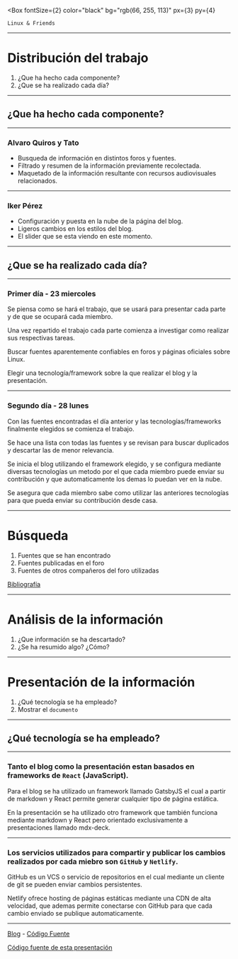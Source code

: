 

<Head>
  <title>Linux & Friends - Como fue hecho</title>
</Head>

<Box
    fontSize={2}
    color="black"
    bg="rgb(66, 255, 113)"
    px={3}
    py={4}
>
    Linux & Friends
</Box>

---

# Distribución del trabajo

1. ¿Que ha hecho cada componente?
2. ¿Que se ha realizado cada día?

---

## ¿Que ha hecho cada componente?

---

### Alvaro Quiros y Tato

<ul style={{ fontSize: '1.25em' }}>
    <li>Busqueda de información en distintos foros y fuentes.</li>
    <Appear>
        <li>Filtrado y resumen de la información previamente recolectada.</li>
        <li>Maquetado de la información resultante con recursos audiovisuales relacionados.</li>
    </Appear>
</ul>

---

### Iker Pérez

<ul style={{ fontSize: '1.25em' }}>
    <li>Configuración y puesta en la nube de la página del blog.</li>
    <Appear>
        <li>Ligeros cambios en los estilos del blog.</li>
        <li>El slider que se esta viendo en este momento.</li>
    </Appear>
</ul>

---

## ¿Que se ha realizado cada día?

---

### Primer día - 23 miercoles

<div>
    <p style={{ fontSize: '1.25em' }}>Se piensa como se hará el trabajo, que se usará para presentar cada parte y de que se ocupará cada miembro.</p>
</div>

<Appear>
    <p style={{ fontSize: '1.25em' }}>Una vez repartido el trabajo cada parte comienza a investigar como realizar sus respectivas tareas.</p>
    <p>Buscar fuentes aparentemente confiables en foros y páginas oficiales sobre Linux.</p>
    <p>Elegir una tecnología/framework sobre la que realizar el blog y la presentación.</p>
</Appear>

---

### Segundo día - 28 lunes

<div>
    <p style={{ fontSize: '1.25em' }}>Con las fuentes encontradas el día anterior y las tecnologías/frameworks finalmente elegidos se comienza el trabajo.</p>
</div>

<Appear>
    <p style={{ fontSize: '1.25em' }}>Se hace una lista con todas las fuentes y se revisan para buscar duplicados y descartar las de menor relevancia.</p>
    <p style={{ fontSize: '1.25em' }}>Se inicia el blog utilizando el framework elegido, y se configura mediante diversas tecnologías un metodo por el que cada miembro puede enviar su contribución y que automaticamente los demas lo puedan ver en la nube.</p>
    <p>Se asegura que cada miembro sabe como utilizar las anteriores tecnologías para que pueda enviar su contribución desde casa.</p>
</Appear>

---

# Búsqueda

1. Fuentes que se han encontrado
2. Fuentes publicadas en el foro
3. Fuentes de otros compañeros del foro utilizadas

[Bibliografía](https://linux-blog.ikerperez.es/bibliography)

---

# Análisis de la información

1. ¿Que información se ha descartado?
2. ¿Se ha resumido algo? ¿Cómo?

---

# Presentación de la información

1. ¿Qué tecnología se ha empleado?
2. Mostrar el `documento`

---

## ¿Qué tecnología se ha empleado?

---

### Tanto el blog como la presentación estan basados en frameworks de `React` (JavaScript).

<Appear>
    <p style={{ fontSize: '1.25em' }}>Para el blog se ha utilizado un framework llamado GatsbyJS el cual a partir de markdown y React permite generar cualquier tipo de página estática.</p>
    <p style={{ fontSize: '1.25em' }}>En la presentación se ha utilizado otro framework que también funciona mediante markdown y React pero orientado exclusivamente a presentaciones llamado mdx-deck.</p>
</Appear>

---

### Los servicios utilizados para compartir y publicar los cambios realizados por cada miebro son `GitHub` y `Netlify`.

<Appear>
    <p style={{ fontSize: '1.25em' }}>GitHub es un VCS o servicio de repositorios en el cual mediante un cliente de git se pueden enviar cambios persistentes.</p>
    <p style={{ fontSize: '1.25em' }}>Netlify ofrece hosting de páginas estáticas mediante una CDN de alta velocidad, que ademas permite conectarse con GitHub para que cada cambio enviado se publique automaticamente.</p>
</Appear>

---

[Blog](https://linux-blog.ikerperez.es) - [Código Fuente](https://github.com/ANekoIsFineToo/linux-blog)

[Código fuente de esta presentación](https://github.com/ANekoIsFineToo/how-was-made-linux-blog)
